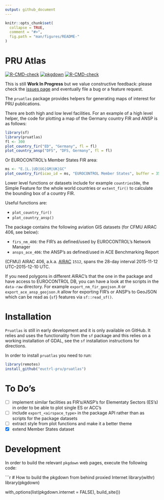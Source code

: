 ```yaml
---
output: github_document
---
```


<!-- README.md is generated from README.Rmd. Please edit that file -->

```r
knitr::opts_chunk$set(
  collapse = TRUE,
  comment = "#>",
  fig.path = "man/figures/README-"
)
```

# PRU Atlas

<!-- badges: start -->
[![R-CMD-check](https://github.com/euctrl-pru/pruatlas/workflows/R-CMD-check/badge.svg)](https://github.com/euctrl-pru/pruatlas/actions)
[![pkgdown](https://github.com/euctrl-pru/pruatlas/workflows/pkgdown/badge.svg)](https://github.com/euctrl-pru/pruatlas/actions)
[![R-CMD-check](https://github.com/euctrl-pru/pruatlas/actions/workflows/R-CMD-check.yaml/badge.svg)](https://github.com/euctrl-pru/pruatlas/actions/workflows/R-CMD-check.yaml)
<!-- badges: end -->

This is still **Work In Progress** but we value constructive feedback: please check
the [issues page](https://github.com/euctrl-pru/pruatlas/issues) and eventually file
a bug or a feature request.


The `pruatlas` package provides helpers for generating maps of interest for PRU publications.


There are both high and low level facilities.
For an example of a high level helper, the code for plotting a map of the
Germany country FIR and ANSP is as follows:

```r
library(sf)
library(pruatlas)
fl <- 300
plot_country_fir("ED", "Germany", fl = fl)
plot_country_ansp("DFS", "DFS, Germany", fl = fl)
```

Or EUROCONTROL's Member States FIR area:
```r
ms <- "E.|L.|UD|UG|GM|UK|GC"
plot_country_fir(icao_id = ms, "EUROCONTROL Member States", buffer = 350, fl = 200)
```

Lower level functions or datasets include for example `countries50m`, the Simple Feature
for the whole world countries or `extent_fir()` to calculate the bounding box of
a country FIR.

Useful functions are:

* `plot_country_fir()`
* `plot_country_ansp()`

The package contains the following aviation GIS datasets (for CFMU AIRAC 406, see below):

* `firs_nm_406`: the FIR's as defined/used by EUROCONTROL's Network Manager
* `ansps_ace_406`: the ANSP's as defined/used in ACE Benchmarking Report

(CFMU) AIRAC 406, a.k.a. [AIRAC](https://ansperformance.eu/acronym/airac/) `1512`,
spans the 28-day interval 2015-11-12 UTC--2015-12-10 UTC.

If you need polygons in different AIRAC's that the one in the package and have access
to EUROCONTROL DB, you can have a look at the scripts in the `data-raw` directory. 
For example `export_nm_fir_geojson.R` or `export_ace_ansp_geojson.R` allow for
exporting FIR's or ANSP's to GeoJSON which can be read as {`sf`} features
via `sf::read_sf()`.


# Installation

`Pruatlas` is still in early development and it is only available on GitHub.
It relies and uses the functionality from the `sf` package and this relies
on a working installation of GDAL, see the `sf` installation instructions
for directions.

In order to install `pruatlas` you need to run:

```r
library(remotes)
install_github("euctrl-pru/pruatlas")
```

# To Do's

- [ ] implement similar facilities as FIR's/ANSP's for Elementaty Sectors (ES's)
  in order to be able to plot single ES or ACC's
- [ ] include `export_<airspace_type>` in the package API rather than as scripts
  for the package datasets
- [ ] extract style from plot functions and make it a better theme
- [x] extend Member States dataset


# Development

In order to build the relevant `pkgdown` web pages, execute the following code:

```r

# How to build the pkgdown from behind proxied Internet
library(withr)
library(pkgdown)

with_options(list(pkgdown.internet = FALSE),
             build_site())

